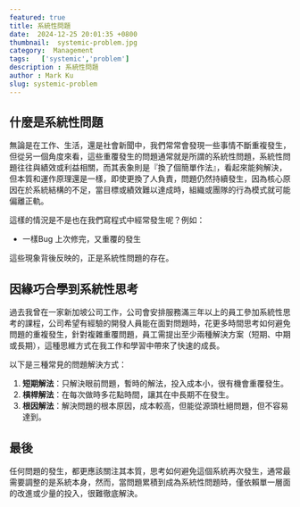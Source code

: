 ```yaml
---
featured: true
title: 系統性問題
date:  2024-12-25 20:01:35 +0800
thumbnail:  systemic-problem.jpg
category:  Management   
tags:   ['systemic','problem']
description : 系統性問題
author : Mark Ku
slug: systemic-problem
---
```

## 什麼是系統性問題
無論是在工作、生活，還是社會新聞中，我們常常會發現一些事情不斷重複發生，但從另一個角度來看，這些重覆發生的問題通常就是所謂的系統性問題，系統性問題往往與績效或利益相關，而其表象則是『換了個簡單作法』，看起來能夠解決，但本質和運作原理還是一樣，即使更換了人負責，問題仍然持續發生，因為核心原因在於系統結構的不足，當目標或績效難以達成時，組織或團隊的行為模式就可能偏離正軌。

這樣的情況是不是也在我們寫程式中經常發生呢？例如：
- 一樣Bug 上次修完，又重覆的發生

這些現象背後反映的，正是系統性問題的存在。

## 因緣巧合學到系統性思考
過去我曾在一家新加坡公司工作，公司會安排服務滿三年以上的員工參加系統性思考的課程，公司希望有經驗的開發人員能在面對問題時，花更多時間思考如何避免問題的重複發生，針對複雜重覆問題，員工需提出至少兩種解決方案（短期、中期或長期），這種思維方式在我工作和學習中帶來了快速的成長。

以下是三種常見的問題解決方式：
1. **短期解法**：只解決眼前問題，暫時的解法，投入成本小，很有機會重覆發生。
2. **槓桿解法**：在每次做時多花點時間，讓其在中長期不在發生。
3. **根因解法**：解決問題的根本原因，成本較高，但能從源頭杜絕問題，但不容易達到。

## 最後
任何問題的發生，都更應該關注其本質，思考如何避免這個系統再次發生，通常最需要調整的是系統本身，然而，當問題累積到成為系統性問題時，僅依賴單一層面的改進或少量的投入，很難徹底解決。  